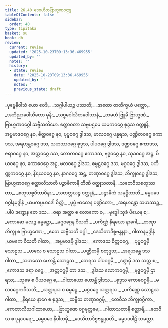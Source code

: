 ```yaml
---
title: 26.40 ဒေဝဟိတဗြာဟ္မဏဝတ္ထု
tableOfContents: false
sidebar:
  order: 40
type: tipitaka
basket: su
book: dh
review:
  current: review
  updated: '2025-10-23T09:13:36.469955'
  updated_by: ''
  notes: ''
  history:
  - state: review
    date: '2025-10-23T09:13:36.469955'
    updated_by: ''
    notes: ''
    previous_state: draft
---
```



<ReviewStatus review={frontmatter.review} showDetails={true} />

<HypothesisAnnotation frontmatter={frontmatter} />

<DynamicBreadcrumb />

<Division number="424" book="dh" e="ch" v="18">

<Paragraph number="452" type="verses" book="dh">
_ပုဗ္ဗေနိဝါသံ ယော ဝေဒိ,_  
_သဂ္ဂါပါယဉ္စ ပဿတိ;_  
_အထော ဇာတိက္ခယံ ပတ္တော,_  
_အဘိညာဝေါသိတော မုနိ;_  
_သဗ္ဗဝေါသိတဝေါသာနံ,_  
_တမဟံ ဗြူမိ ဗြာဟ္မဏံ._  


</Paragraph>
</Division>

<Paragraph number="453" type="center" book="dh">
ဗြာဟ္မဏဝဂ္ဂေါ ဆဗ္ဗီသတိမော.


</Paragraph>

<Paragraph number="454" book="dh">
ဧတ္တာဝတာ သဗ္ဗပဌမေ ယမကဝဂ္ဂေ စုဒ္ဒသ ဝတ္ထူနိ, အပ္ပမာဒဝဂ္ဂေ နဝ, စိတ္တဝဂ္ဂေ နဝ, ပုပ္ဖဝဂ္ဂေ ဒွါဒသ, ဗာလဝဂ္ဂေ ပန္နရသ, ပဏ္ဍိတဝဂ္ဂေ ဧကာဒသ, အရဟန္တဝဂ္ဂေ ဒသ, သဟဿဝဂ္ဂေ စုဒ္ဒသ, ပါပဝဂ္ဂေ ဒွါဒသ, ဒဏ္ဍဝဂ္ဂေ ဧကာဒသ, ဇရာဝဂ္ဂေ နဝ, အတ္တဝဂ္ဂေ ဒသ, လောကဝဂ္ဂေ ဧကာဒသ, ဗုဒ္ဓဝဂ္ဂေ နဝ, သုခဝဂ္ဂေ အဋ္ဌ, ပိယဝဂ္ဂေ နဝ, ကောဓဝဂ္ဂေ အဋ္ဌ, မလဝဂ္ဂေ ဒွါဒသ, ဓမ္မဋ္ဌဝဂ္ဂေ ဒသ, မဂ္ဂဝဂ္ဂေ ဒွါဒသ, ပကိဏ္ဏကဝဂ္ဂေ နဝ, နိရယဝဂ္ဂေ နဝ, နာဂဝဂ္ဂေ အဋ္ဌ, တဏှာဝဂ္ဂေ ဒွါဒသ, ဘိက္ခုဝဂ္ဂေ ဒွါဒသ, ဗြာဟ္မဏဝဂ္ဂေ စတ္တာလီသာတိ ပဉ္စာဓိကာနိ တီဏိ ဝတ္ထုသတာနိ.
</Paragraph>

<Paragraph number="455" type="verses" book="dh">
_သတေဝီသစတုဿတာ,_  
_စတုသစ္စဝိဘာဝိနာ;_  
_သတတ္တယဉ္စ ဝတ္ထူနံ,_  
_ပဉ္စာဓိကံ သမုဋ္ဌိတာတိ._  


</Paragraph>

<Paragraph number="456" type="center" book="dh">
ဓမ္မပဒေ ဝဂ္ဂါနမုဒ္ဒါနံ


</Paragraph>

<Paragraph number="457" type="verses" book="dh">
_ယမကပ္ပမာဒေါ စိတ္တံ,_  
_ပုပ္ဖံ ဗာလေန ပဏ္ဍိတော;_  
_အရဟန္တော သဟဿဉ္စ,_  
_ပါပံ ဒဏ္ဍေန တေ ဒသ._  

</Paragraph>

<Paragraph number="458" type="verses" book="dh">
_ဇရာ အတ္တာ စ လောကော စ,_  
_ဗုဒ္ဓေါ သုခံ ပိယေန စ;_  
_ကောဓော မလဉ္စ ဓမ္မဋ္ဌော,_  
_မဂ္ဂဝဂ္ဂေန ဝီသတိ._  

</Paragraph>

<Paragraph number="459" type="verses" book="dh">
_ပကိဏ္ဏံ နိရယော နာဂေါ,_  
_တဏှာ ဘိက္ခု စ ဗြာဟ္မဏော;_  
_ဧတေ ဆဗ္ဗီသတိ ဝဂ္ဂါ,_  
_ဒေသိတာဒိစ္စဗန္ဓုနာ._  


</Paragraph>

<Paragraph number="460" type="center" book="dh">
ဂါထာနမုဒ္ဒါနံ


</Paragraph>

<Paragraph number="461" type="verses" book="dh">
_ယမကေ ဝီသတိ ဂါထာ,_  
_အပ္ပမာဒမှိ ဒွါဒသ;_  
_ဧကာဒသ စိတ္တဝဂ္ဂေ,_  
_ပုပ္ဖဝဂ္ဂမှိ သောဠသ._  

</Paragraph>

<Paragraph number="462" type="verses" book="dh">
_ဗာလေ စ သောဠသ ဂါထာ,_  
_ပဏ္ဍိတမှိ စတုဒ္ဒသ;_  
_အရဟန္တေ ဒသ ဂါထာ,_  
_သဟဿေ ဟောန္တိ သောဠသ._  

</Paragraph>

<Paragraph number="463" type="verses" book="dh">
_တေရသ ပါပဝဂ္ဂမှိ,_  
_ဒဏ္ဍမှိ ဒသ သတ္တ စ;_  
_ဧကာဒသ ဇရာ ဝဂ္ဂေ,_  
_အတ္တဝဂ္ဂမှိ တာ ဒသ._  

</Paragraph>

<Paragraph number="464" type="verses" book="dh">
_ဒွါဒသ လောကဝဂ္ဂမှိ,_  
_ဗုဒ္ဓဝဂ္ဂမှိ ဌာရသ;_  
_သုခေ စ ပိယဝဂ္ဂေ စ,_  
_ဂါထာယော ဟောန္တိ ဒွါဒသ._  

</Paragraph>

<Paragraph number="465" type="verses" book="dh">
_စုဒ္ဒသ ကောဓဝဂ္ဂမှိ,_  
_မလဝဂ္ဂေကဝီသတိ;_  
_သတ္တရသ စ ဓမ္မဋ္ဌေ,_  
_မဂ္ဂဝဂ္ဂေ သတ္တရသ._  

</Paragraph>

<Paragraph number="466" type="verses" book="dh">
_ပကိဏ္ဏေ သောဠသ ဂါထာ,_  
_နိရယေ နာဂေ စ စုဒ္ဒသ;_  
_ဆဗ္ဗီသ တဏှာဝဂ္ဂမှိ,_  
_တေဝီသ ဘိက္ခုဝဂ္ဂိကာ._  

</Paragraph>

<Paragraph number="467" type="verses" book="dh">
_ဧကတာလီသဂါထာယော,_  
_ဗြာဟ္မဏေ ဝဂ္ဂမုတ္တမေ;_  
_ဂါထာသတာနိ စတ္တာရိ,_  
_တေဝီသ စ ပုနာပရေ;_  
_ဓမ္မပဒေ နိပါတမှိ,_  
_ဒေသိတာဒိစ္စဗန္ဓုနာတိ._  


</Paragraph>

<Paragraph number="468" type="center" book="dh">
ဓမ္မပဒပါဠိ သမတ္တာ.
</Paragraph>